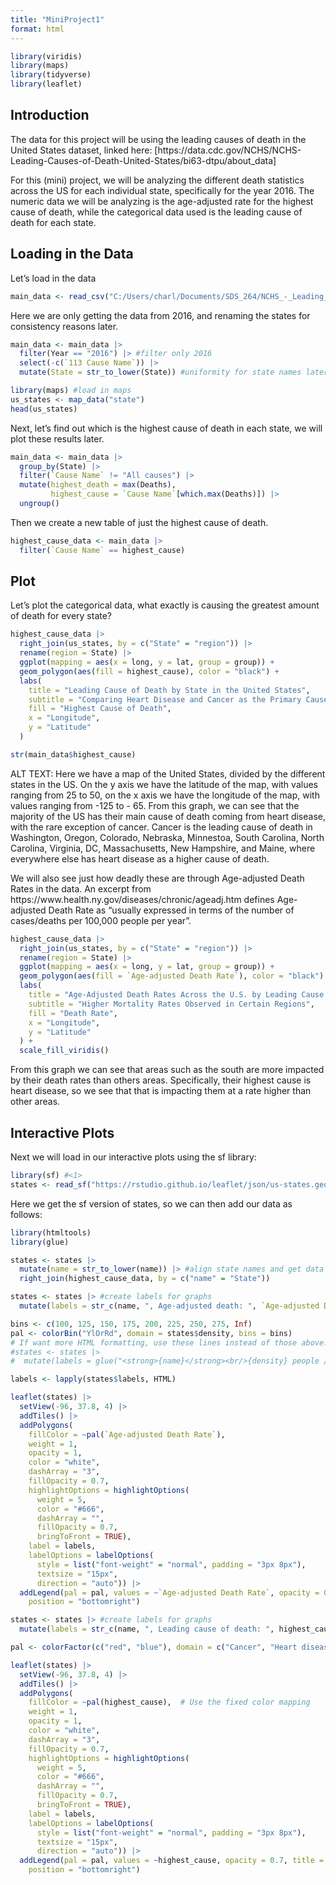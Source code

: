 ```yaml
---
title: "MiniProject1"
format: html
---
```


```r
library(viridis)
library(maps)
library(tidyverse)
library(leaflet)
```

## Introduction

The data for this project will be using the leading causes of death in the United States dataset, linked here: \[https://data.cdc.gov/NCHS/NCHS-Leading-Causes-of-Death-United-States/bi63-dtpu/about_data\]

For this (mini) project, we will be analyzing the different death statistics across the US for each individual state, specifically for the year 2016. The numeric data we will be analyzing is the age-adjusted rate for the highest cause of death, while the categorical data used is the leading cause of death for each state.

## Loading in the Data

Let's load in the data

```r
main_data <- read_csv("C:/Users/charl/Documents/SDS_264/NCHS_-_Leading_Causes_of_Death__United_States.csv")
```

Here we are only getting the data from 2016, and renaming the states for consistency reasons later.

```r
main_data <- main_data |>
  filter(Year == "2016") |> #filter only 2016
  select(-c(`113 Cause Name`)) |>
  mutate(State = str_to_lower(State)) #uniformity for state names later
```

```r
library(maps) #load in maps
us_states <- map_data("state")
head(us_states)
```

Next, let's find out which is the highest cause of death in each state, we will plot these results later.

```r
main_data <- main_data |>
  group_by(State) |>
  filter(`Cause Name` != "All causes") |>
  mutate(highest_death = max(Deaths),
         highest_cause = `Cause Name`[which.max(Deaths)]) |>
  ungroup()
```

Then we create a new table of just the highest cause of death.

```r
highest_cause_data <- main_data |>
  filter(`Cause Name` == highest_cause)
```

## Plot

Let's plot the categorical data, what exactly is causing the greatest amount of death for every state?

```r
highest_cause_data |>
  right_join(us_states, by = c("State" = "region")) |>
  rename(region = State) |>
  ggplot(mapping = aes(x = long, y = lat, group = group)) + 
  geom_polygon(aes(fill = highest_cause), color = "black") +
  labs(
    title = "Leading Cause of Death by State in the United States",
    subtitle = "Comparing Heart Disease and Cancer as the Primary Causes of Mortality",
    fill = "Highest Cause of Death",
    x = "Longitude",
    y = "Latitude"
  )

str(main_data$highest_cause)
```

ALT TEXT: Here we have a map of the United States, divided by the different states in the US. On the y axis we have the latitude of the map, with values ranging from 25 to 50, on the x axis we have the longitude of the map, with values ranging from -125 to - 65. From this graph, we can see that the majority of the US has their main cause of death coming from heart disease, with the rare exception of cancer. Cancer is the leading cause of death in Washington, Oregon, Colorado, Nebraska, Minnestoa, South Carolina, North Carolina, Virginia, DC, Massachusetts, New Hampshire, and Maine, where everywhere else has heart disease as a higher cause of death.

We will also see just how deadly these are through Age-adjusted Death Rates in the data. An excerpt from https://www.health.ny.gov/diseases/chronic/ageadj.htm defines Age-adjusted Death Rate as "usually expressed in terms of the number of cases/deaths per 100,000 people per year".

```r
highest_cause_data |>
  right_join(us_states, by = c("State" = "region")) |>
  rename(region = State) |>
  ggplot(mapping = aes(x = long, y = lat, group = group)) + 
  geom_polygon(aes(fill = `Age-adjusted Death Rate`), color = "black") +
  labs(
    title = "Age-Adjusted Death Rates Across the U.S. by Leading Cause of Death",
    subtitle = "Higher Mortality Rates Observed in Certain Regions",
    fill = "Death Rate",
    x = "Longitude",
    y = "Latitude"
  ) +
  scale_fill_viridis()

```

From this graph we can see that areas such as the south are more impacted by their death rates than others areas. Specifically, their highest cause is heart disease, so we see that that is impacting them at a rate higher than other areas.

## Interactive Plots

Next we will load in our interactive plots using the sf library:

```r
library(sf) #<1>
states <- read_sf("https://rstudio.github.io/leaflet/json/us-states.geojson")  #<2>
```

Here we get the sf version of states, so we can then add our data as follows:

```r
library(htmltools)
library(glue)

states <- states |>
  mutate(name = str_to_lower(name)) |> #align state names and get data from highest cause
  right_join(highest_cause_data, by = c("name" = "State"))

states <- states |> #create labels for graphs
  mutate(labels = str_c(name, ", Age-adjusted death: ", `Age-adjusted Death Rate`, " from: ", highest_cause))

```

```r
bins <- c(100, 125, 150, 175, 200, 225, 250, 275, Inf)
pal <- colorBin("YlOrRd", domain = states$density, bins = bins)
# If want more HTML formatting, use these lines instead of those above:
#states <- states |>
#  mutate(labels = glue("<strong>{name}</strong><br/>{density} people / #mi<sup>2</sup>"))

labels <- lapply(states$labels, HTML)

leaflet(states) |>
  setView(-96, 37.8, 4) |>
  addTiles() |>
  addPolygons(
    fillColor = ~pal(`Age-adjusted Death Rate`),
    weight = 1,
    opacity = 1,
    color = "white",
    dashArray = "3",
    fillOpacity = 0.7,
    highlightOptions = highlightOptions(
      weight = 5,
      color = "#666",
      dashArray = "",
      fillOpacity = 0.7,
      bringToFront = TRUE),
    label = labels,
    labelOptions = labelOptions(
      style = list("font-weight" = "normal", padding = "3px 8px"),
      textsize = "15px",
      direction = "auto")) |>
  addLegend(pal = pal, values = ~`Age-adjusted Death Rate`, opacity = 0.7, title = NULL,
    position = "bottomright")
```

```r
states <- states |> #create labels for graphs
  mutate(labels = str_c(name, ", Leading cause of death: ", highest_cause))
```

```r
pal <- colorFactor(c("red", "blue"), domain = c("Cancer", "Heart disease"))

leaflet(states) |>
  setView(-96, 37.8, 4) |>
  addTiles() |>
  addPolygons(
    fillColor = ~pal(highest_cause),  # Use the fixed color mapping
    weight = 1,
    opacity = 1,
    color = "white",
    dashArray = "3",
    fillOpacity = 0.7,
    highlightOptions = highlightOptions(
      weight = 5,
      color = "#666",
      dashArray = "",
      fillOpacity = 0.7,
      bringToFront = TRUE),
    label = labels,
    labelOptions = labelOptions(
      style = list("font-weight" = "normal", padding = "3px 8px"),
      textsize = "15px",
      direction = "auto")) |>
  addLegend(pal = pal, values = ~highest_cause, opacity = 0.7, title = "Leading Cause",
    position = "bottomright")
```
